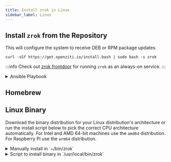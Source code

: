 ```yaml
---
title: Install zrok in Linux
sidebar_label: Linux
---
```



## Install `zrok` from the Repository

This will configure the system to receive DEB or RPM package updates.

```text
curl -sSf https://get.openziti.io/install.bash | sudo bash -s zrok
```

:::info
Check out [zrok frontdoor](/guides/frontdoor.mdx?os=Linux) for running `zrok` as an always-on service.
:::

<Details>
<summary>Ansible Playbook</summary>

<ConcatenateYamlSnippets
  title="Set up package repository and install zrok">
{AnsibleRepoSetup}
{`
- name: Install zrok package
  gather_facts: false
  hosts: all 
  become: true
  tasks:
  - name: Install zrok
    ansible.builtin.package:
      name: zrok
      state: present
`}
</ConcatenateYamlSnippets>

</Details>

## Homebrew

<Homebrew />

## Linux Binary

<AssetsProvider>
  <div className={styles.downloadContainer}>
    <DownloadCard
      osName="Linux"
      osLogo="/img/logo-linux.svg"
    />
  </div>
</AssetsProvider>

Download the binary distribution for your Linux distribution's architecture or run the install script below to pick the correct CPU architecture automatically. For Intel and AMD 64-bit machines use the `amd64` distribution. For Raspberry Pi use the `arm64` distribution.

<Details>
<summary>Manually install in `~/bin/zrok`</summary>

1. Unarchive the distribution in a temporary directory.

    ```text
    mkdir /tmp/zrok && tar -xf ./zrok*linux*.tar.gz -C /tmp/zrok
    ```

1. Install the `zrok` executable.

    ```text
    mkdir -p ~/bin && install /tmp/zrok/zrok ~/bin/
    ```

1. Add `~/bin` to your shell's executable search path. Optionally add this to your ~/.zshenv to persist the change.

    ```text
    PATH=~/bin:$PATH
    ```

1. With the `zrok` executable in your path, you can then execute the `zrok` command from your shell:

    ```text
    zrok version
    ```

    ```buttonless title="Output"
                   _    
     _____ __ ___ | | __
    |_  / '__/ _ \| |/ /
     / /| | | (_) |   < 
    /___|_|  \___/|_|\_\
    
    v0.4.0 [c889005]
    ```

</Details>

<Details>
<summary>Script to install binary in `/usr/local/bin/zrok`</summary>

This script auto-selects the correct architecture and may be helpful for Raspberry Pi users.

```text
cd $(mktemp -d);

ZROK_VERSION=$(
  curl -sSf https://api.github.com/repos/openziti/zrok/releases/latest \
  | jq -r '.tag_name'
);

case $(uname -m) in
  x86_64)         GOXARCH=amd64
  ;;
  aarch64|arm64)  GOXARCH=arm64
  ;;
  arm*)           GOXARCH=armv7
  ;;
  *)              echo "ERROR: unknown arch '$(uname -m)'" >&2
                  exit 1
  ;;
esac;

curl -sSfL \
  "https://github.com/openziti/zrok/releases/download/${ZROK_VERSION}/zrok_${ZROK_VERSION#v}_linux_${GOXARCH}.tar.gz" \
  | tar -xz -f -;

sudo install -o root -g root ./zrok /usr/local/bin/;

zrok version;
```

</Details>